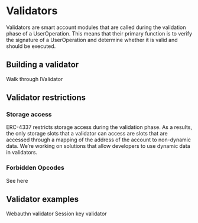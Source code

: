 # Validators

Validators are smart account modules that are called during the validation phase of a UserOperation. This means that their primary function is to verify the signature of a UserOperation and determine whether it is valid and should be executed.

## Building a validator

Walk through IValidator

## Validator restrictions

### Storage access

ERC-4337 restricts storage access during the validation phase. As a results, the only storage slots that a validator can access are slots that are accessed through a mapping of the address of the account to non-dynamic data. We’re working on solutions that allow developers to use dynamic data in validators.

### Forbidden Opcodes

See here

## Validator examples

Webauthn validator
Session key validator

